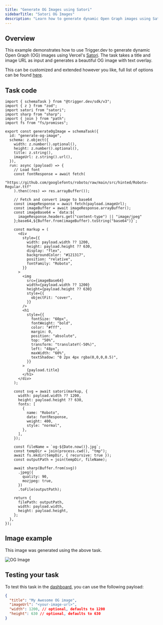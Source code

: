```yaml
---
title: "Generate OG Images using Satori"
sidebarTitle: "Satori OG Images"
description: "Learn how to generate dynamic Open Graph images using Satori and Trigger.dev."
---
```


## Overview

This example demonstrates how to use Trigger.dev to generate dynamic Open Graph (OG) images using Vercel's [Satori](https://github.com/vercel/satori). The task takes a title and image URL as input and generates a beautiful OG image with text overlay.

This can be customized and extended however you like, full list of options can be found [here](https://github.com/vercel/satori).

## Task code

```tsx trigger/generateOgImage.ts
import { schemaTask } from "@trigger.dev/sdk/v3";
import { z } from "zod";
import satori from "satori";
import sharp from "sharp";
import { join } from "path";
import fs from "fs/promises";

export const generateOgImage = schemaTask({
  id: "generate-og-image",
  schema: z.object({
    width: z.number().optional(),
    height: z.number().optional(),
    title: z.string(),
    imageUrl: z.string().url(),
  }),
  run: async (payload) => {
    // Load font
    const fontResponse = await fetch(
      "https://github.com/googlefonts/roboto/raw/main/src/hinted/Roboto-Regular.ttf"
    ).then((res) => res.arrayBuffer());

    // Fetch and convert image to base64
    const imageResponse = await fetch(payload.imageUrl);
    const imageBuffer = await imageResponse.arrayBuffer();
    const imageBase64 = `data:${
      imageResponse.headers.get("content-type") || "image/jpeg"
    };base64,${Buffer.from(imageBuffer).toString("base64")}`;

    const markup = (
      <div
        style={{
          width: payload.width ?? 1200,
          height: payload.height ?? 630,
          display: "flex",
          backgroundColor: "#121317",
          position: "relative",
          fontFamily: "Roboto",
        }}
      >
        <img
          src={imageBase64}
          width={payload.width ?? 1200}
          height={payload.height ?? 630}
          style={{
            objectFit: "cover",
          }}
        />
        <h1
          style={{
            fontSize: "60px",
            fontWeight: "bold",
            color: "#fff",
            margin: 0,
            position: "absolute",
            top: "50%",
            transform: "translateY(-50%)",
            left: "48px",
            maxWidth: "60%",
            textShadow: "0 2px 4px rgba(0,0,0,0.5)",
          }}
        >
          {payload.title}
        </h1>
      </div>
    );

    const svg = await satori(markup, {
      width: payload.width ?? 1200,
      height: payload.height ?? 630,
      fonts: [
        {
          name: "Roboto",
          data: fontResponse,
          weight: 400,
          style: "normal",
        },
      ],
    });

    const fileName = `og-${Date.now()}.jpg`;
    const tempDir = join(process.cwd(), "tmp");
    await fs.mkdir(tempDir, { recursive: true });
    const outputPath = join(tempDir, fileName);

    await sharp(Buffer.from(svg))
      .jpeg({
        quality: 90,
        mozjpeg: true,
      })
      .toFile(outputPath);

    return {
      filePath: outputPath,
      width: payload.width,
      height: payload.height,
    };
  },
});
```

## Image example

This image was generated using the above task.

![OG Image](/images/react-satori-og.jpg)

## Testing your task

To test this task in the [dashboard](https://cloud.trigger.dev), you can use the following payload:

```json
{
  "title": "My Awesome OG image",
  "imageUrl": "<your-image-url>",
  "width": 1200, // optional, defaults to 1200
  "height": 630 // optional, defaults to 630
}
```
